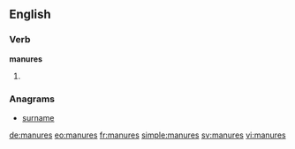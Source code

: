 ==English==

===Verb===
'''manures'''

# {{third-person singular of|manure}}

===Anagrams===
* [[surname#English|surname]]

[[de:manures]]
[[eo:manures]]
[[fr:manures]]
[[simple:manures]]
[[sv:manures]]
[[vi:manures]]